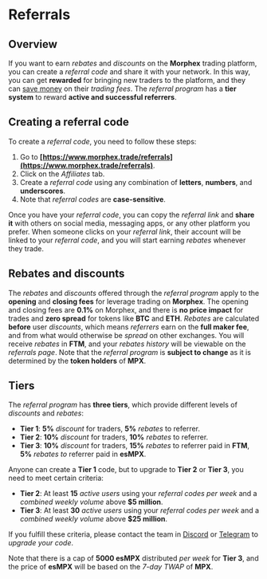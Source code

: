 # **Referrals**

## Overview

If you want to earn *rebates* and *discounts* on the **Morphex** trading platform, you can create a *referral code* and share it with your network. In this way, you can get **rewarded** for bringing new traders to the platform, and they can <u>save money</u> on their *trading fees*. The *referral program* has a **tier system** to reward **active and successful referrers**.

## Creating a referral code

To create a *referral code*, you need to follow these steps:

1.  Go to **[](https://www.morphex.trade/referrals)[https://www.morphex.trade/referrals](https://www.morphex.trade/referrals)**.
2.  Click on the *Affiliates* tab.
3.  Create a *referral code* using any combination of **letters**, **numbers**, and **underscores**.
4.  Note that *referral codes* are **case-sensitive**.

Once you have your *referral code*, you can copy the *referral link* and **share it** with others on social media, messaging apps, or any other platform you prefer. When someone clicks on your *referral link*, their account will be linked to your *referral code*, and you will start earning *rebates* whenever they trade.

## Rebates and discounts

The *rebates* and *discounts* offered through the *referral program* apply to the **opening** and **closing fees** for leverage trading on **Morphex**. The opening and closing fees are **0.1%** on Morphex, and there is **no price impact** for trades and **zero spread** for tokens like **BTC** and **ETH**. *Rebates* are calculated **before** user *discounts*, which means *referrers* earn on the **full maker fee**, and from what would otherwise be *spread* on other exchanges. You will receive *rebates* in **FTM**, and your *rebates history* will be viewable on the *referrals page*. Note that the *referral program* is **subject to change** as it is determined by the **token holders** of **MPX**.

## Tiers

The *referral program* has **three tiers**, which provide different levels of *discounts* and *rebates*:

- **Tier 1**: **5%** *discount* for traders, **5%** *rebates* to referrer.
- **Tier 2**: **10%** *discount* for traders, **10%** *rebates* to referrer.
- **Tier 3**: **10%** *discount* for traders, **15%** *rebates* to referrer paid in **FTM**, **5%** *rebates* *to* referrer paid in **esMPX**.

Anyone can create a **Tier 1** code, but to upgrade to **Tier 2** or **Tier 3**, you need to meet certain criteria:

- **Tier 2**: At least **15** *active users* using your *referral codes* *per week* and a *combined weekly volume* above **$5 million**.
- **Tier 3**: At least **30** *active users* using your *referral codes* *per week* and a *combined weekly volume* above **$25 million**.

If you fulfill these criteria, please contact the team in [Discord](https://discord.gg/TR7zzfT2ru) or [Telegram](https://t.me/MorphexFTM) to *upgrade your code*.

Note that there is a cap of **5000 esMPX** distributed *per week* for **Tier 3**, and the price of **esMPX** will be based on the *7-day TWAP* of **MPX**.
